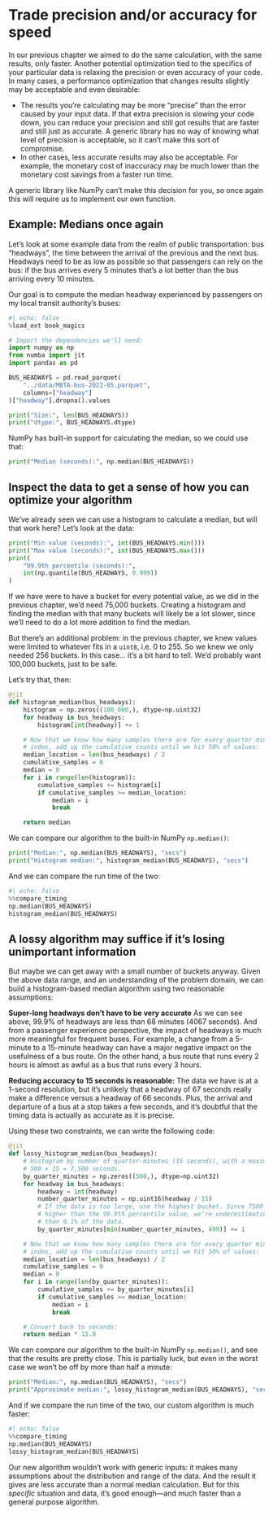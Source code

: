 # Trade precision and/or accuracy for speed

In our previous chapter we aimed to do the same calculation, with the same results, only faster.
Another potential optimization tied to the specifics of your particular data is relaxing the precision or even accuracy of your code.
In many cases, a performance optimization that changes results slightly may be acceptable and even desirable:

* The results you're calculating may be more "precise" than the error caused by your input data.
  If that extra precision is slowing your code down, you can reduce your precision and still got results that are faster and still just as accurate.
  A generic library has no way of knowing what level of precision is acceptable, so it can't make this sort of compromise.
* In other cases, less accurate results may also be acceptable.
  For example, the monetary cost of inaccuracy may be much lower than the monetary cost savings from a faster run time.

A generic library like NumPy can't make this decision for you, so once again this will require us to implement our own function.

## Example: Medians once again

Let's look at some example data from the realm of public transportation: bus "headways", the time between the arrival of the previous and the next bus.
Headways need to be as low as possible so that passengers can rely on the bus: if the bus arrives every 5 minutes that's a lot better than the bus arriving every 10 minutes.

Our goal is to compute the median headway experienced by passengers on my local transit authority's buses:

```python
#| echo: false
%load_ext book_magics
```

```python
# Import the dependencies we'll need:
import numpy as np
from numba import jit
import pandas as pd

BUS_HEADWAYS = pd.read_parquet(
    "../data/MBTA-bus-2022-05.parquet",
    columns=["headway"]
)["headway"].dropna().values

print("Size:", len(BUS_HEADWAYS))
print("dtype:", BUS_HEADWAYS.dtype)
```

NumPy has built-in support for calculating the median, so we could use that:

```python
print("Median (seconds):", np.median(BUS_HEADWAYS))
```

## Inspect the data to get a sense of how you can optimize your algorithm

We've already seen we can use a histogram to calculate a median, but will that work here?
Let's look at the data:

```python
print("Min value (seconds):", int(BUS_HEADWAYS.min()))
print("Max value (seconds):", int(BUS_HEADWAYS.max()))
print(
    "99.9th percentile (seconds):",
    int(np.quantile(BUS_HEADWAYS, 0.999))
)
```

If we have were to have a bucket for every potential value, as we did in the previous chapter, we'd need 75,000 buckets.
Creating a histogram and finding the median with that many buckets will likely be a lot slower, since we'll need to do a lot more addition to find the median.

But there's an additional problem: in the previous chapter, we knew values were limited to whatever fits in a `uint8`, i.e. 0 to 255.
So we knew we only needed 256 buckets.
In this case... it's a bit hard to tell. We'd probably want 100,000 buckets, just to be safe.

Let's try that, then:

```python
@jit
def histogram_median(bus_headways):
    histogram = np.zeros((100_000,), dtype=np.uint32)
    for headway in bus_headways:
        histogram[int(headway)] += 1

    # Now that we know how many samples there are for every quarter minute
    # index, add up the cumulative counts until we hit 50% of values:
    median_location = len(bus_headways) / 2
    cumulative_samples = 0
    median = 0
    for i in range(len(histogram)):
        cumulative_samples += histogram[i]
        if cumulative_samples >= median_location:
            median = i
            break

    return median
```

We can compare our algorithm to the built-in NumPy `np.median()`:

```python
print("Median:", np.median(BUS_HEADWAYS), "secs")
print("Histogram median:", histogram_median(BUS_HEADWAYS), "secs")
```

And we can compare the run time of the two:

```python
#| echo: false
%%compare_timing
np.median(BUS_HEADWAYS)
histogram_median(BUS_HEADWAYS)
```

## A lossy algorithm may suffice if it's losing unimportant information

But maybe we can get away with a small number of buckets anyway.
Given the above data range, and an understanding of the problem domain, we can build a histogram-based median algorithm using two reasonable assumptions:

**Super-long headways don't have to be very accurate** As we can see above, 99.9% of headways are less than 68 minutes (4067 seconds).
And from a passenger experience perspective, the impact of headways is much more meaningful for frequent buses.
For example, a change from a 5-minute to a 15-minute headway can have a major negative impact on the usefulness of a bus route.
On the other hand, a bus route that runs every 2 hours is almost as awful as a bus that runs every 3 hours.

**Reducing accuracy to 15 seconds is reasonable:** The data we have is at a 1-second resolution, but it's unlikely that a headway of 67 seconds really make a difference versus a headway of 66 seconds.
Plus, the arrival and departure of a bus at a stop takes a few seconds, and it's doubtful that the timing data is actually as accurate as it is precise.

Using these two constraints, we can write the following code:

```python
@jit
def lossy_histogram_median(bus_headways):
    # Histogram by number of quarter-minutes (15 seconds), with a maximum of
    # 500 × 15 = 7,500 seconds.
    by_quarter_minutes = np.zeros((500,), dtype=np.uint32)
    for headway in bus_headways:
        headway = int(headway)
        number_quarter_minutes = np.uint16(headway / 15)
        # If the data is too large, use the highest bucket. Since 7500 is
        # higher than the 99.9th percentile value, we're underestimating less
        # than 0.1% of the data.
        by_quarter_minutes[min(number_quarter_minutes, 499)] += 1

    # Now that we know how many samples there are for every quarter minute
    # index, add up the cumulative counts until we hit 50% of values:
    median_location = len(bus_headways) / 2
    cumulative_samples = 0
    median = 0
    for i in range(len(by_quarter_minutes)):
        cumulative_samples += by_quarter_minutes[i]
        if cumulative_samples >= median_location:
            median = i
            break

    # Convert back to seconds:
    return median * 15.0
```

We can compare our algorithm to the built-in NumPy `np.median()`, and see that the results are pretty close.
This is partially luck, but even in the worst case we won't be off by more than half a minute:

```python
print("Median:", np.median(BUS_HEADWAYS), "secs")
print("Approximate median:", lossy_histogram_median(BUS_HEADWAYS), "secs")
```

And if we compare the run time of the two, our custom algorithm is much faster:

```python
#| echo: false
%%compare_timing
np.median(BUS_HEADWAYS)
lossy_histogram_median(BUS_HEADWAYS)
```

Our new algorithm wouldn't work with generic inputs: it makes many assumptions about the distribution and range of the data.
And the result it gives are less accurate than a normal median calculation.
But for this _specific_ situation and data, it's good enough—and much faster than a general purpose algorithm.
